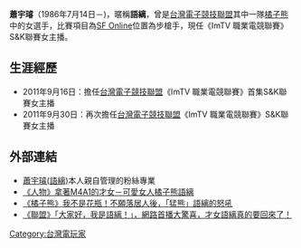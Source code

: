 '''蕭宇璿'''（1986年7月14日－)，暱稱'''語縭'''，曾是[[台灣電子競技聯盟|台灣電子競技聯盟]]其中一隊[[橘子熊|橘子熊]]中的女選手，比賽項目為[[SF_Online|SF Online]]位置為步槍手，現任《ImTV 職業電競聯賽》S&K聯賽女主播。

== 生涯經歷 ==
* 2011年9月16日：擔任[[台灣電子競技聯盟|台灣電子競技聯盟]]《ImTV 職業電競聯賽》首集S&K聯賽女主播
* 2011年9月30日：再次擔任[[台灣電子競技聯盟|台灣電子競技聯盟]]《ImTV 職業電競聯賽》S&K聯賽女主播

== 外部連結 ==
* [http://www.facebook.com/pages/%E8%95%AD%E5%AE%87%E7%92%BF%E8%AA%9E%E7%B8%AD/296209643726918 蕭宇璿(語縭)]{{dead link|date=2018年4月 |bot=InternetArchiveBot |fix-attempted=yes }}本人親自管理的粉絲專業
* [https://web.archive.org/web/20111002140138/http://www.esports.com.tw/2011/subpage/doc/823 《人物》拿著M4A1的才女－可愛女人橘子熊語縭]
* [http://www.esports.com.tw/2011/subpage/doc/2290 《橘子熊》我不是花瓶！不願落居人後，「猛熊」語縭的怒吼] {{Wayback|url=http://www.esports.com.tw/2011/subpage/doc/2290 |date=20200202114648 }}
* [https://web.archive.org/web/20120114170725/http://www.esports.com.tw/2011/subpage/page/4/22/259/3409 《聯盟》「大家好，我是語縭！」，網路首播大驚喜，才女語縭真的要回來了！]

{{臺灣娛樂人物小作品}}

[[Category:台灣電玩家|Category:台灣電玩家]]